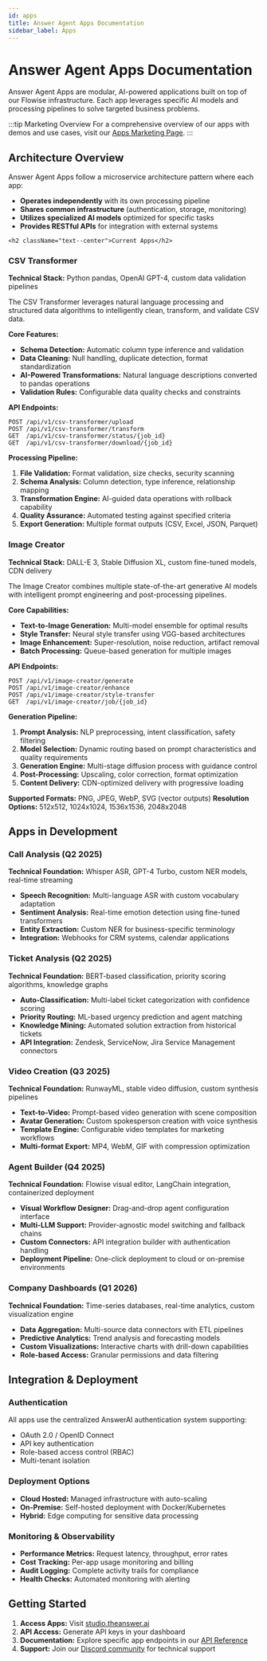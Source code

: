 ```yaml
---
id: apps
title: Answer Agent Apps Documentation
sidebar_label: Apps
---
```



# Answer Agent Apps Documentation

Answer Agent Apps are modular, AI-powered applications built on top of our Flowise infrastructure. Each app leverages specific AI models and processing pipelines to solve targeted business problems.

:::tip Marketing Overview
For a comprehensive overview of our apps with demos and use cases, visit our [Apps Marketing Page](/apps).
:::

## Architecture Overview

Answer Agent Apps follow a microservice architecture pattern where each app:

-   **Operates independently** with its own processing pipeline
-   **Shares common infrastructure** (authentication, storage, monitoring)
-   **Utilizes specialized AI models** optimized for specific tasks
-   **Provides RESTful APIs** for integration with external systems

<div className={clsx(styles.missionSection, styles.appsPageSection)}>
  <div className="container">

    <h2 className="text--center">Current Apps</h2>

### CSV Transformer

**Technical Stack:** Python pandas, OpenAI GPT-4, custom data validation pipelines

The CSV Transformer leverages natural language processing and structured data algorithms to intelligently clean, transform, and validate CSV data.

**Core Features:**

-   **Schema Detection:** Automatic column type inference and validation
-   **Data Cleaning:** Null handling, duplicate detection, format standardization
-   **AI-Powered Transformations:** Natural language descriptions converted to pandas operations
-   **Validation Rules:** Configurable data quality checks and constraints

**API Endpoints:**

```http
POST /api/v1/csv-transformer/upload
POST /api/v1/csv-transformer/transform
GET  /api/v1/csv-transformer/status/{job_id}
GET  /api/v1/csv-transformer/download/{job_id}
```

**Processing Pipeline:**

1. **File Validation:** Format validation, size checks, security scanning
2. **Schema Analysis:** Column detection, type inference, relationship mapping
3. **Transformation Engine:** AI-guided data operations with rollback capability
4. **Quality Assurance:** Automated testing against specified criteria
5. **Export Generation:** Multiple format outputs (CSV, Excel, JSON, Parquet)

### Image Creator

**Technical Stack:** DALL-E 3, Stable Diffusion XL, custom fine-tuned models, CDN delivery

The Image Creator combines multiple state-of-the-art generative AI models with intelligent prompt engineering and post-processing pipelines.

**Core Capabilities:**

-   **Text-to-Image Generation:** Multi-model ensemble for optimal results
-   **Style Transfer:** Neural style transfer using VGG-based architectures
-   **Image Enhancement:** Super-resolution, noise reduction, artifact removal
-   **Batch Processing:** Queue-based generation for multiple images

**API Endpoints:**

```http
POST /api/v1/image-creator/generate
POST /api/v1/image-creator/enhance
POST /api/v1/image-creator/style-transfer
GET  /api/v1/image-creator/job/{job_id}
```

**Generation Pipeline:**

1. **Prompt Analysis:** NLP preprocessing, intent classification, safety filtering
2. **Model Selection:** Dynamic routing based on prompt characteristics and quality requirements
3. **Generation Engine:** Multi-stage diffusion process with guidance control
4. **Post-Processing:** Upscaling, color correction, format optimization
5. **Content Delivery:** CDN-optimized delivery with progressive loading

**Supported Formats:** PNG, JPEG, WebP, SVG (vector outputs)
**Resolution Options:** 512x512, 1024x1024, 1536x1536, 2048x2048

## Apps in Development

### Call Analysis (Q2 2025)

**Technical Foundation:** Whisper ASR, GPT-4 Turbo, custom NER models, real-time streaming

-   **Speech Recognition:** Multi-language ASR with custom vocabulary adaptation
-   **Sentiment Analysis:** Real-time emotion detection using fine-tuned transformers
-   **Entity Extraction:** Custom NER for business-specific terminology
-   **Integration:** Webhooks for CRM systems, calendar applications

### Ticket Analysis (Q2 2025)

**Technical Foundation:** BERT-based classification, priority scoring algorithms, knowledge graphs

-   **Auto-Classification:** Multi-label ticket categorization with confidence scoring
-   **Priority Routing:** ML-based urgency prediction and agent matching
-   **Knowledge Mining:** Automated solution extraction from historical tickets
-   **API Integration:** Zendesk, ServiceNow, Jira Service Management connectors

### Video Creation (Q3 2025)

**Technical Foundation:** RunwayML, stable video diffusion, custom synthesis pipelines

-   **Text-to-Video:** Prompt-based video generation with scene composition
-   **Avatar Generation:** Custom spokesperson creation with voice synthesis
-   **Template Engine:** Configurable video templates for marketing workflows
-   **Multi-format Export:** MP4, WebM, GIF with compression optimization

### Agent Builder (Q4 2025)

**Technical Foundation:** Flowise visual editor, LangChain integration, containerized deployment

-   **Visual Workflow Designer:** Drag-and-drop agent configuration interface
-   **Multi-LLM Support:** Provider-agnostic model switching and fallback chains
-   **Custom Connectors:** API integration builder with authentication handling
-   **Deployment Pipeline:** One-click deployment to cloud or on-premise environments

### Company Dashboards (Q1 2026)

**Technical Foundation:** Time-series databases, real-time analytics, custom visualization engine

-   **Data Aggregation:** Multi-source data connectors with ETL pipelines
-   **Predictive Analytics:** Trend analysis and forecasting models
-   **Custom Visualizations:** Interactive charts with drill-down capabilities
-   **Role-based Access:** Granular permissions and data filtering

## Integration & Deployment

### Authentication

All apps use the centralized AnswerAI authentication system supporting:

-   OAuth 2.0 / OpenID Connect
-   API key authentication
-   Role-based access control (RBAC)
-   Multi-tenant isolation

### Deployment Options

-   **Cloud Hosted:** Managed infrastructure with auto-scaling
-   **On-Premise:** Self-hosted deployment with Docker/Kubernetes
-   **Hybrid:** Edge computing for sensitive data processing

### Monitoring & Observability

-   **Performance Metrics:** Request latency, throughput, error rates
-   **Cost Tracking:** Per-app usage monitoring and billing
-   **Audit Logging:** Complete activity trails for compliance
-   **Health Checks:** Automated monitoring with alerting

## Getting Started

1. **Access Apps:** Visit [studio.theanswer.ai](https://studio.theanswer.ai)
2. **API Access:** Generate API keys in your dashboard
3. **Documentation:** Explore specific app endpoints in our [API Reference](/docs/api)
4. **Support:** Join our [Discord community](https://discord.gg/X54ywt8pzj) for technical support

  </div>
</div>
